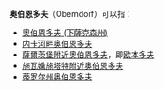 '''奧伯恩多夫'''（Oberndorf）可以指：
* [[奧伯恩多夫_(下薩克森州)|奧伯恩多夫 (下薩克森州)]]
* [[内卡河畔奥伯恩多夫|内卡河畔奥伯恩多夫]]
* [[薩爾茨堡附近奧伯恩多夫|薩爾茨堡附近奧伯恩多夫]]，即[[欧本多夫|欧本多夫]]
* [[施瓦嫩施塔特附近奥伯恩多夫|施瓦嫩施塔特附近奥伯恩多夫]]
* [[蒂罗尔州奥伯恩多夫|蒂罗尔州奥伯恩多夫]]

{{消歧義|O|Cat=五字地名消歧義}}